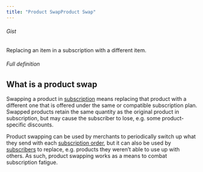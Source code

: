 ```yaml
---
title: "Product SwapProduct Swap"
---
```


###### Gist

Replacing an item in a subscription with a different item.

###### Full definition

## What is a product swap

Swapping a product in [subscription](/glossary/subscription) means replacing that product with a different one that is offered under the same or compatible subscription plan. Swapped products retain the same quantity as the original product in subscription, but may cause the subscriber to lose, e.g. some product-specific discounts.

Product swapping can be used by merchants to periodically switch up what they send with each [subscription order](/glossary/subscription-contract), but it can also be used by [subscribers](/glossary/subscriber) to replace, e.g. products they weren’t able to use up with others. As such, product swapping works as a means to combat subscription fatigue.
